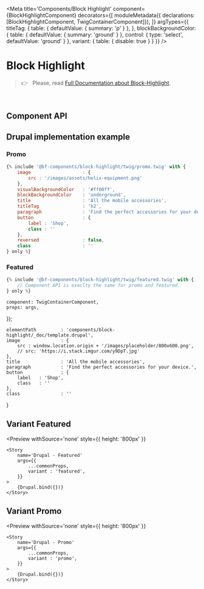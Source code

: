 


<Meta 
    title='Components/Block Highlight' 
    component={BlockHighlightComponent}
    decorators={[
        moduleMetadata({ declarations: [BlockHighlightComponent, TwigContainerComponent]}),
    ]}
    argTypes={{
        titleTag: {
            table: { defaultValue: { summary: 'p' } },
        },
        blockBackgroundColor: {
            table: { defaultValue: { summary: 'ground' } },
            control: {
                type: 'select',
                defaultValue: 'ground'
            }
        },
        variant: {
            table: { disable: true }
        }
    }}
/>

# Block Highlight

> 👉 &nbsp; Please, read [Full Documentation about Block-Highlight](https://zeroheight.com/79f1d3365/p/688590-block-highlight).

<br/>

## Component API

<Props of={BlockHighlightComponent} />



## Drupal implementation example

### Promo

```jsx
{% include '@bf-components/block-highlight/twig/promo.twig' with {
    image                   : {
        src : '/images/assets/helix-equipment.png'
    },
    visualBackgroundColor   : '#ff00ff',
    blockBackgroundColor    : 'underground',
    title                   : 'All the mobile accessories',
    titleTag                : 'h2',
    paragraph               : 'Find the perfect accessories for your device.',
    button                  : {
        label : 'Shop',
        class : ''
    },
    reversed                : false,
    class                   : ''
} only %}
```

### Featured

```jsx
{% include '@bf-components/block-highlight/twig/featured.twig' with {
    // Component API is exaclty the same for promo and featured.
} only %}
```


    component: TwigContainerComponent,
    props: args,
});

    elementPath         : 'components/block-highlight/_doc/template.drupal',
    image               : {
        src : window.location.origin + '/images/placeholder/800x600.png',
        // src: 'https://i.stack.imgur.com/y9DpT.jpg'
    },
    title               : 'All the mobile accessories',
    paragraph           : 'Find the perfect accessories for your device.',
    button              : {
        label   : 'Shop',
        class   : ''
    },
    class               : ''
}


## Variant Featured

<Preview
    withSource='none'
    style={{ height: '800px' }}
>
    <Story 
        name='Drupal - Featured'
        args={{
            ...commonProps,
            variant : 'featured',
        }}
    >
        {Drupal.bind({})}
    </Story>
</Preview>


## Variant Promo

<Preview
    withSource='none'
    style={{ height: '800px' }}
>
    <Story 
        name='Drupal - Promo'
        args={{
            ...commonProps,
            variant : 'promo',
        }}
    >
        {Drupal.bind({})}
    </Story>
</Preview>